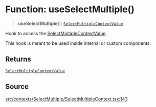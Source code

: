 # Function: useSelectMultiple()

> **useSelectMultiple**(): [`SelectMultipleContextValue`](/api/latest/interfaces/SelectMultipleContextValue.mdx)

Hook to access the [SelectMultipleContextValue](/api/latest/interfaces/SelectMultipleContextValue.mdx).

This hook is meant to be used inside internal or custom components.

## Returns

[`SelectMultipleContextValue`](/api/latest/interfaces/SelectMultipleContextValue.mdx)

## Source

[src/contexts/SelectMultiple/SelectMultipleContext.tsx:143](https://github.com/gpbl/react-day-picker/blob/86f49ff11/src/contexts/SelectMultiple/SelectMultipleContext.tsx#L143)
